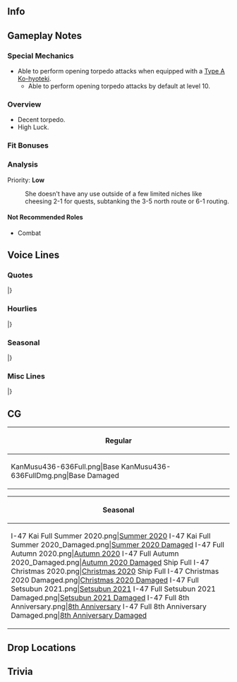 ==Info==
{{KanmusuInfo|ID=436-636}}
{{KanmusuInfo|ID=1507-607}}

==Gameplay Notes==

===Special Mechanics===
* Able to perform opening torpedo attacks when equipped with a [[Type A Ko-hyoteki]].
** Able to perform opening torpedo attacks by default at level 10.

===Overview===
* Decent torpedo.
* High Luck.

===Fit Bonuses===
{{:{{BASEPAGENAME}}/Equipment Bonuses}}

===Analysis===
Priority: '''Low'''

: She doesn't have any use outside of a few limited niches like cheesing 2-1 for quests, subtanking the 3-5 north route or 6-1 routing. 

====Not Recommended Roles====
* Combat

==Voice Lines==
===Quotes===
{{ShipquoteHeader}}
{{ShipquoteKai
|scenario = Introduction
|origin =伊号潜水艦、巡潜丙型の七番艦、伊47。「ヨナ」って呼んでくださいな。「ヨナ」ですよ。えへへへぇ、提督、いいですか？
|translation =I'm the 1st class submarine, 7th ship of the Type-C cruiser submarines, I-47. You can call me "Yona". That's "Yona". Ehehehe, Admiral, did you get that?<ref>The IJN designated all it's 1st class submarines as "伊号".</ref>
}}
{{ShipquoteKai|kai = true
|scenario = Introduction
|origin =伊号潜水艦、巡潜丙型の七番艦、伊47。ヨナ、整備を終わってるよ。提督、出るの？いいですよ。
|translation =I'm the 1st class submarine, 7th ship of the Type-C cruiser submarines, I-47. I've finished my maintenance. Admiral, are we heading out? Alright then.
}}
{{ShipquoteKai
|scenario = Library
|origin =佐世保生まれの、伊号第４７潜水艦、伊４７です。後期の主力潜水艦の例に漏れず、あの兵装を主力として、ウルシー泊地襲撃やホーランディア、沖縄方面に出撃、終戦まで戦いました。今は、五島列島沖の海底で眠っています。
|translation =Born in Sasebo, I'm the 47th 1st class submarine, I-47. As with all the surviving frontline submarines late in the war, I was given that weapon as my main armament<ref>She's referring to her conversion to a [https://en.wikipedia.org/wiki/Kaiten Kaiten] mothership.</ref>. I fought right until the end of the war, participating in the raid on Ulithi Harbour as well as attacks on Hollandia and Okinawa.<ref>Hollandia refers to modern day [https://en.wikipedia.org/wiki/Jayapura Jayapura].</ref> These days, I'm resting at the bottom of the sea near the Gotou Islands.
}}
{{ShipquoteKai
|scenario = Secretary 1
|origin =ヨナ？いいですよ。
|translation =Yona? That's right.
}}
{{ShipquoteKai
|scenario = Secretary 2
|origin =ヨナを呼んだの…提督？違う？
|translation =Did you call... Admiral? You didn't?
}}
{{ShipquoteKai|kai = true
|scenario = Secretary 2
|origin =ヨナを呼んだの、提督？待ってたよ。
|translation =Did you call, Admiral? I've been waiting.
}}
{{ShipquoteKai
|scenario = Secretary 3
|origin =艦首に、8門あるんだ、ヨナ。これで、戦っていい？本当？本当に？はぁ、よかったあ。もう、苦しくない。ないよ。
|translation =I have 8 on my bow. Now can I fight? Really? You're not joking? Whew, that's a relief. I feel much better now. I really do.
}}
{{ShipquoteKai|kai = true
|scenario = Secretary 3
|origin =艦首に8門あるんだ、ヨナ。今は、これで戦うね？決して、忘れない。でも、二度とはあの戦い方はしない。だから、見ていてね、未来を…無駄にはしません。
|translation =I have 8 on my bow. I can fight now right? I won't forget that war, but I won't ever fight that way again. So I'll just keep facing the future... I won't sully their memories.
}}
{{ShipquoteKai
|scenario = Idle
|origin =あの筏、ヨナ、覚えてるよ。その後のことも、ずっと忘れない。一人も、ふぅ、この幸せも、忘れない。
|translation =I remember that raft. I'll never forget it, or what happened after. I'll never forget any of them... sniff... or this happiness.<ref>She rescued a raft with 8 Army personnel that escaped from Guam in December 1944. The Kaiten crews aboard her gave up their berths so she had enough space to take the castaways home.</ref>
}}
{{ShipquoteKai
|scenario = Secretary Married
|origin =提督〜 アイスクリーム 、食べる？作ったの。溶けちゃうから、早く食べてね？
|translation =Admiral~, want some ice cream? I made it myself. It'll melt, so eat it quickly, alright?<ref>Referring to [https://books.google.com/books?id=-8klAgAAQBAJ&pg=PT112&lpg=PT112&dq=i-47+submarine+ice+cream&source=bl&ots=d7otFlGG4C&sig=ACfU3U1ZQfEFBnIVo7lWhsJb6RwXs0c38w&hl=en&sa=X&ved=2ahUKEwjHhdC8_6PqAhUHHs0KHYDsDXgQ6AEwDHoECA0QAQ#v=onepage&q=i-47%20submarine%20ice%20cream&f=false the time] her commanding officer gave ice cream to her Kaiten crews.</ref>
}}
{{ShipquoteKai
|scenario = Wedding
|origin =提督、ヨナを呼んだの？ローズエンドですか？違う？…これは、ヨナに？あはぁ、きれい。きれいですね。あれ、これは…ヨナの涙？なんで、嬉しいのに。
|translation =Admiral, did you call me? Is it for "Road's End"<ref>[http://www.combinedfleet.com/Destruction3.htm Operation Road's End] was the name of the operation where 24 operational IJN submarines were scuttled by the Allies at Sasebo, as part of mass scrapping or disposal of the Japanese fleet.</ref>? It's not? ...Is this for me? Ah, it's beautiful. It's so beautiful. Huh, I'm... crying? Why, when I'm so happy?
}}
{{ShipquoteKai
|scenario = Looking At Scores
|origin =一人一人を、ヨナが忘れることはありません。
|translation =I haven't forgotten any of them.
}}
{{ShipquoteKai
|scenario = Joining A Fleet
|origin =第十五潜水隊、伊４７、出撃。戻ってくるからね。
|translation =15th Submarine Squadron, I-47, sortieing. I'll definitely come home.
}}
{{ShipquoteKai
|scenario = Equipment 1
|origin =魚雷より大き魚雷を、もう積むことはありません。
|translation =I won't take those oversized torpedoes ever again.<ref>Referring to the Kaiten.</ref>
}}
{{ShipquoteKai|kai = true
|scenario = Equipment 1
|origin =いいですね。ありがとう。
|translation =This is good. Thanks.
}}
{{ShipquoteKai
|scenario = Equipment 2
|origin =こういうの、好き。
|translation =I like this.
}}
{{ShipquoteKai
|scenario = Equipment 3
|origin =あれ？筏じゃない？違う？
|translation =Huh? Isn't that a raft? It isn't?
}}
{{ShipquoteKai
|scenario = Supply
|origin =ありがとう。これで、ヨナは、動ける。
|translation =Thanks. Now I can keep going.
}}
{{ShipquoteKai
|scenario = Docking Minor
|origin =少し、ごめんね。
|translation =Just a sec, sorry.
}}
{{ShipquoteKai
|scenario = Docking Major
|origin =う〜ん、直る。直します。ごめんね。
|translation =Don't mind me. I'll go get this fixed right up. Sorry.
}}
{{ShipquoteKai
|scenario = Construction
|origin =新しい仲間。仲間だね？
|translation =It's a new comrade. She'll be our friend, right?
}}
{{ShipquoteKai
|scenario = Returning From Sortie
|origin =作戦、完了。こういう作戦なら、悲しくない。
|translation =Mission accomplished. These sorts of missions don't make me sad.
}}
{{ShipquoteKai
|scenario = Starting A Sortie
|origin =ヨナ、出るの？いいですよ。提督、手をつないでいてね。ずっとよ。
|translation =Is it time for me to head out? Alright then. Admiral, don't ever let go of my hand, alright?
}}
{{ShipquoteKai
|scenario = Battle Start
|origin =敵艦、見つけしました。魚雷戦、用意してください。魚雷戦です。
|translation =Enemy ship spotted. Ready the torpedoes. We're launching a salvo.
}}
{{ShipquoteKai
|scenario = Attack
|origin =一番から、四番…ふぅ。てっ！
|translation =Tubes 1 through 4... *deep breath*... FIRE!
}}
{{ShipquoteKai|kai = true
|scenario = Attack
|origin =発射雷数：４。調整深度：３ メートル 。発射始め。てっ！
|translation =Number of torpedoes: 4. Running depth: 3 metres. Begin launch. Fire!
}}
{{ShipquoteKai
|scenario = Air Battle/Daytime Spotting/Night Battle Attack
|origin =艦首魚雷、用意、お願いします。
|translation =Please ready the bow torpedoes.
}}
{{ShipquoteKai
|scenario = Night Battle
|origin =夜です。やって、みます。
|translation =It's night. I'll give it a shot.
}}
{{ShipquoteKai
|scenario = MVP
|origin =そう…なの？ヨナが？あはぁ、本当？本当に？みんなに、みんなに報告してくるね？
|translation =Is... that true? I am? Ah, really? You're serious? I'm... I'm going to tell everyone, alright?
}}
{{ShipquoteKai
|scenario = Minor Damage 1
|origin =はあぁ〜！や、やめて！急速潜行！
|translation =Aaaah! St-stop that! Crash dive!
}}
{{ShipquoteKai
|scenario = Minor Damage 2
|origin =やめて、やめて、やめて！
|translation =Stop it, stop it, STOP IT!
}}
{{ShipquoteKai
|scenario = Major Damage
|origin =ば、爆雷！？水が攻めてくる…いや！メインタンクブロー 、浮上して！
|translation =A-A depth charge!? Water is flooding in... Oh no! Blow the main ballast tanks, surface!
}}
{{ShipquoteKai
|scenario = Sunk
|origin =水が…水が攻めてくるの…でも…暖かい……ヨナも…ヨナも…みんなのところに…行くの…
|translation =Water... water is flooding in... But... it's warm...... I'm... I'm... going to where... everyone is...
}}
|}
<references/>
{{clear}}

===Hourlies===
{{ShipquoteHeader|type = hourly}}
{{ShipquoteKai|kai = true
|scenario = 00:00
|origin =新しい一日が、始まります。今日は、ヨナが当直。提督、いいですか？
|translation =A new day has begun. I'm on duty today. Admiral, is that okay?
}}
{{ShipquoteKai|kai = true
|scenario = 01:00
|origin =マルヒトマルマル。深夜のような。
|translation =0100. It's around midnight.<ref>She's making a pun on how her name sounds like "around, like, almost". She does this all morning.</ref>
}}
{{ShipquoteKai|kai = true
|scenario = 02:00
|origin =マルフタマルマル。丑三つ時のような。
|translation =0200. It's around 2am. 
}}
{{ShipquoteKai|kai = true
|scenario = 03:00
|origin =マルサンマルマル。提督の…後ろのよな〜。えぇ？怖い？
|translation =0300. I'm hanging out... behind the admiral~. Eh? That's creepy?
}}
{{ShipquoteKai|kai = true
|scenario = 04:00
|origin =マルヨンマルマル。もうすぐ、朝のような。少し眠いです。
|translation =0400. It's almost morning. I'm kinda sleepy.
}}
{{ShipquoteKai|kai = true
|scenario = 05:00
|origin =マルゴーマルマル。夜明けのような。提督、見て、朝日。奇麗。空気も美味しい。
|translation =0500. Looks like it's dawn. Admiral, look at the morning sun. It's beautiful. The air is great too.
}}
{{ShipquoteKai|kai = true
|scenario = 06:00
|origin =マルロクマルマル。総員起こし、かけるような。艦隊、総委員起こし！あれ、誰も起きません。…声が小さかったです？総委員お越し！お越し！です！
|translation =0600. It's about time to wake everyone up. Fleet, all hands assemble! Huh, no one is waking up... My voice was too soft? All hands assemble! Wake up! Now!
}}
{{ShipquoteKai|kai = true
|scenario = 07:00
|origin =マルナナマルマル。朝食を、ご用意しました。もう野菜がないので、缶詰がメインです。あぁ、ご飯は炊いています。
|translation =0700. I made breakfast. Since we don't have any vegetables, the main dish is canned food. Ah, I did make rice.
}}
{{ShipquoteKai|kai = true
|scenario = 08:00
|origin =マルハチマルマル。提督？ヴィタミン剤を…えぇ、サプリ要らない？そうですか…飲んだほうがいいのに…
|translation =0800. Admiral? Have some vitamin supplements... Eh, you don't need them at all? I see... I think it'd be better if you took some...<ref>Vitamin deficiencies (namely beriberi, thiamine deficiency) were a serious problem for the 19th century Japanese navy. Dietary changes such as barley rice resolved this in the Navy by WWII, but the Army was skeptical of the research and suffered beriberi throughout the war. Submariner diets must also account for Vitamin D deficiency.</ref>
}}
{{ShipquoteKai|kai = true
|scenario = 09:00
|origin =マルキュマルマル。ヨナ、出航します。
|translation =0900. I'm heading out.
}}
{{ShipquoteKai|kai = true
|scenario = 10:00
|origin =ヒトマルマルマル。ヨナ、ハッチ閉じます。潜航用意。
|translation =1000. Closing the hatch. Ready to dive.
}}
{{ShipquoteKai|kai = true
|scenario = 11:00
|origin =ヒトヒトマルマル。ヨナ、お腹が空いてきました。
|translation =1100. I'm hungry.
}}
{{ShipquoteKai|kai = true
|scenario = 12:00
|origin =ヒトフタマルマル。昼食の時間です。提督、豪華です！カレーですよ。カレー！
|translation =1200. It's lunchtime. Admiral, that's so extravagant! It's curry. Actual curry!
}}
{{ShipquoteKai|kai = true
|scenario = 13:00
|origin =ヒトサンマルマル。お昼美味しかったですね。明日は、敵地突入でしょうか？ヨナ、少しだけ心配です。
|translation =1300. Lunch was delicious. So we're attacking the enemy base tomorrow? I'm a little worried about that.
}}
{{ShipquoteKai|kai = true
|scenario = 14:00
|origin =ヒトヨンマルマル。メインタンクブロー。ヨナ、浮上します
|translation =1400. Blowing the main ballast tanks. I'm surfacing.
}}
{{ShipquoteKai|kai = true
|scenario = 15:00
|origin =ヒトゴマルマル。あれは…あの、ピカピカとしてるの、筏かもしれません。もっと、近づいてみます。
|translation =1500. I think... that thing glinting over there might be a raft. I'll get a closer look.
}}
{{ShipquoteKai|kai = true
|scenario = 16:00
|origin =ヒトロクマルマル。違いました。ヨナ、少し疲れてるのかも。
|translation =1600. I was mistaken. I might be getting tired.
}}
{{ShipquoteKai|kai = true
|scenario = 17:00
|origin =ヒトナナマルマル。提督、よかったら司令塔に…はぁ、ほら！見てください。空、奇麗。夕日が、落ちます。
|translation =1700. Admiral, would you like to come up to the conning tower... Ah, there! Look at that. The sky is so pretty. The sun is setting.
}}
{{ShipquoteKai|kai = true
|scenario = 18:00
|origin =ヒトハチマルマ…あれ、提督、この司令塔にあるの…もしかして、爆雷！？う、うわあぁ！
|translation =180... Uhm, Admiral could that be... a depth charge in the conning tower!? Wh-whoaa!<ref>After getting damaged by depth charges at Okinawa, a dud was found on her conning tower after she surfaced.</ref>
}}
{{ShipquoteKai|kai = true
|scenario = 19:00
|origin =ヒトキュマルマル。夕食用の缶詰、開けますね。えぇ、待って？間宮…間宮って…あの間宮って！？
|translation =1900. I'll open the canned food for our dinner. Eh, "wait"? Mamiya... By "Mamiya" you mean... that Mamiya!?
}}
{{ShipquoteKai|kai = true
|scenario = 20:00
|origin =フタマルマルマル。んー、提督、幸せです。こんな美味しいものを食べられて、幸せのような。
|translation =2000. Nom. Admiral, this is bliss. I'm happy I can have such delicious food.
}}
{{ShipquoteKai|kai = true
|scenario = 21:00
|origin =フタヒトマルマル。何か罰が当たってしまいそう。美味しかった。みんなにも…うーん、なんでもないです。
|translation =2100. I feel like I'll pay for eating so much somehow. It was really good. I want to give everyone... No, it's nothing.
}}
{{ShipquoteKai|kai = true
|scenario = 22:00
|origin =フタフタマルマル。提督、幸せって、生きるって、素敵なことですね？ヨナは今、そう…思います。
|translation =2200. Admiral, being alive and happy is wonderful isn't it? That's... what I think now.
}}
{{ShipquoteKai|kai = true
|scenario = 23:00
|origin =フタサンマルマル。今日はもう、終わり。少し、眠りましょう？提督、手を、手をつないでいってください。
|translation =2300. The day is over. Shall we get some sleep? Admiral, don't... don't let go of my hand, please.
}}
|}
<references/>
{{clear}}

===Seasonal===
{{SeasonalHeaderOld}}
{{SeasonalQuote
|scenario = [[Seasonal/Autumn_2020|Autumn 2020]]
|origin = 鎮守府秋祭り、楽しい〜。迅鯨さん、大変そう。
|translation =	The Naval Base Autumn Festival is fuuuun. Jingei looks like she's having a hard time.
|audio = I-47_Autumn_2020_Secretary_1.mp3
|notes = 
}}
{{SeasonalQuote
|scenario = [[Seasonal/End_of_Year_2020|End of Year 2020]]
|origin = 潜水艦隊も、年末大掃除ですね。ヨナ、了解です。拭き掃除、担当します。なぜ？ちょっと、楽しい。 
|translation =	The submarine fleet will also be doing the year-end spring cleaning. Yona, acknowledging. I'll handle the scrubbing. Why? I think it's kinda fun. 
|audio = I-47_Year_End_2020_Secretary_1.mp3
|notes = 
}}
{{SeasonalQuote
|scenario = [[Seasonal/Setsubun_2021|Setsubun 2021]]
|origin = えぇ？節分？節分…ヨナ達の鬼は？迅鯨さんなの？いいのかな…ごめなさい！えいぃ〜！
|translation =	Huh? It's Setsubun? Setsubun... Who is our oni? It's Jingei? Is this alright... I'm sorry! Take thiiiis~!
|audio = I-47_Setsubun_2021_Secretary_1.mp3
|notes = 
}}
{{SeasonalQuote
|scenario = [[Seasonal/White_Day_2021|White Day2021]]
|origin =ヨナにお返しを？あぁ、ありがとう。後で、大事に食べます。 
|translation =	A return gift for me? Ah, thank you. I'll savour it later. 
|audio = I-47_White_Day_2021_Secretary_1.mp3
|notes =
}}
{{SeasonalQuote
|scenario = [[Seasonal/Coming_of_Spring_2021|Coming of Spring 2021]]
|origin =潜水艦隊でお花見ですか？ちょっとだけ行ってみたいような。 
|translation =	A cherry blossom viewing with the submarine fleet? I'd like to join them for a while. 
|audio = I-47_Spring_2021_Secretary_1.mp3
|notes =
}}
{{SeasonalQuote
|scenario = [[Seasonal/Eighth_Anniversary|8th Anniversary]]
|origin = 艦隊、八周年。ヨナ、お祝い、申し上げます。
|translation =	It's the fleet's 8th Anniversary. I offer my most heartfelt congratulations.
|audio = I-47_8th Anniversary_Secretary_1.mp3
|notes = 
}}
|}<references/>

{{clear}}

===Misc Lines===
{{SeasonalHeaderOld}}
{{SeasonalQuote
|scenario = [[Summer 2020 Event]]
|origin = 伊４７、ヨナ、了解。射点に着きます。
|translation =I-47, Yona, acknowledging. Approaching the firing position. 
|audio = Ship_Voice_I-47_Kai_Rainy-Summer_2020_Event_Friend_Fleet_1.mp3
|notes = Friend Fleet 1
}}
|}
<references/>
{{clear}}

==CG==
{| class="mw-collapsible mw-collapsed wikitable" style="width: 100%;"
!Regular
|-
|<gallery>
KanMusu436-636Full.png|Base
KanMusu436-636FullDmg.png|Base Damaged
</gallery>
|}

{| class="mw-collapsible mw-collapsed wikitable" style="width: 100%;"
!Seasonal
|-
|<gallery>
I-47 Kai Full Summer 2020.png|[[Seasonal/Summer_2020|Summer 2020]]
I-47 Kai Full Summer 2020_Damaged.png|[[Seasonal/Summer_2020|Summer 2020 Damaged]]
I-47 Full Autumn 2020.png|[[Seasonal/Autumn_2020|Autumn 2020]]
I-47 Full Autumn 2020_Damaged.png|[[Seasonal/Autumn_2020|Autumn 2020 Damaged]]
Ship Full I-47 Christmas 2020.png|[[Seasonal/Christmas_2020|Christmas 2020]]
Ship Full I-47 Christmas 2020 Damaged.png|[[Seasonal/Christmas_2020|Christmas 2020 Damaged]]
I-47 Full Setsubun 2021.png|[[Seasonal/Setsubun_2021|Setsubun 2021]]
I-47 Full Setsubun 2021 Damaged.png|[[Seasonal/Setsubun_2021|Setsubun 2021 Damaged]]
I-47 Full 8th Anniversary.png|[[Seasonal/Eighth_Anniversary|8th Anniversary]]
I-47 Full 8th Anniversary Damaged.png|[[Seasonal/Eighth_Anniversary|8th Anniversary Damaged]]
</gallery>
|}

==Drop Locations==

==Trivia==

{{Shiplist}}